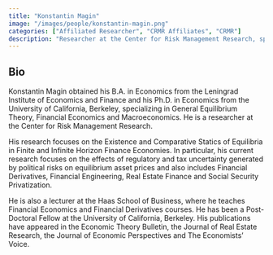 ```yaml
---
title: "Konstantin Magin"
image: "/images/people/konstantin-magin.png"
categories: ["Affiliated Researcher", "CRMR Affiliates", "CRMR"]
description: "Researcher at the Center for Risk Management Research, specializing in General Equilibrium Theory, Financial Economics and Macroeconomics. His research focuses on the Existence and Comparative Statics of Equilibria in Finite and Infinite Horizon Finance Economies."
---
```


## Bio

Konstantin Magin obtained his B.A. in Economics from the Leningrad Institute of Economics and Finance and his Ph.D. in Economics from the University of California, Berkeley, specializing in General Equilibrium Theory, Financial Economics and Macroeconomics. He is a researcher at the Center for Risk Management Research.

His research focuses on the Existence and Comparative Statics of Equilibria in Finite and Infinite Horizon Finance Economies. In particular, his current research focuses on the effects of regulatory and tax uncertainty generated by political risks on equilibrium asset prices and also includes Financial Derivatives, Financial Engineering, Real Estate Finance and Social Security Privatization.

He is also a lecturer at the Haas School of Business, where he teaches Financial Economics and Financial Derivatives courses. He has been a Post-Doctoral Fellow at the University of California, Berkeley. His publications have appeared in the Economic Theory Bulletin, the Journal of Real Estate Research, the Journal of Economic Perspectives and The Economists' Voice.
